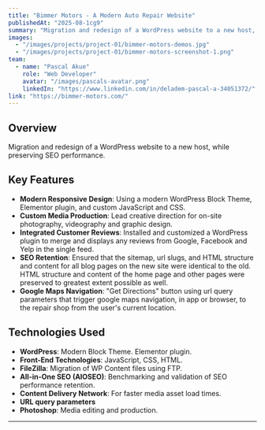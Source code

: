```yaml
---
title: "Bimmer Motors - A Modern Auto Repair Website"
publishedAt: "2025-08-1cg9"
summary: "Migration and redesign of a WordPress website to a new host, while preserving SEO performance."
images:
  - "/images/projects/project-01/bimmer-motors-demos.jpg"
  - "/images/projects/project-01/bimmer-motors-screenshot-1.png"
team:
  - name: "Pascal Akue"
    role: "Web Developer"
    avatar: "/images/pascals-avatar.png"
    linkedIn: "https://www.linkedin.com/in/deladem-pascal-a-34051372/"
link: "https://bimmer-motors.com/"
---
```


## Overview

Migration and redesign of a WordPress website to a new host, while preserving SEO performance.

## Key Features

- **Modern Responsive Design**: Using a modern WordPress Block Theme, Elementor plugin, and custom JavaScript and CSS.
- **Custom Media Production**: Lead creative direction for on-site photography, videography and graphic design.
- **Integrated Customer Reviews**: Installed and customized a WordPress plugin to merge and displays any reviews from Google, Facebook and Yelp in the single feed.
- **SEO Retention**: Ensured that the sitemap, url slugs, and HTML structure and content for all blog pages on the new site were identical to the old. HTML structure and content of the home page and other pages were preserved to greatest extent possible as well. 
- **Google Maps Navigation**: "Get Directions" button using url query parameters that trigger google maps navigation, in app or browser, to the repair shop from the user's current location.


## Technologies Used

- **WordPress**: Modern Block Theme. Elementor plugin.
- **Front-End Technologies**: JavaScript, CSS, HTML.
- **FileZilla**: Migration of WP Content files using FTP.
- **All-in-One SEO (AIOSEO)**: Benchmarking and validation of SEO performance retention.
- **Content Delivery Network**: For faster media asset load times.
- **URL query parameters**
- **Photoshop**: Media editing and production.




---
